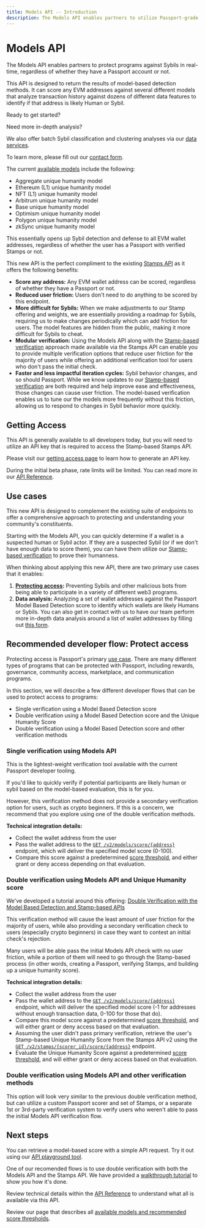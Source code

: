 ```yaml
---
title: Models API -- Introduction
description: The Models API enables partners to utilize Passport-grade supervised machine learning models to identify Sybils vs humans.
---
```



# Models API

The Models API enables partners to protect programs against Sybils in real-time, regardless of whether they have a Passport account or not.

This API is designed to return the results of model-based detection methods. It can score any EVM addresses against several different models that analyze transaction history against dozens of different data features to identify if that address is likely Human or Sybil. 

Ready to get started? 

<Cards>
  <Card title="Generate API Key and Scorer ID" href="/building-with-passport/models/getting-access" />
</Cards>


<Callout type="info">
Need more in-depth analysis?

We also offer batch Sybil classification and clustering analyses via our [data services](/building-with-passport/data-services).

To learn more, please fill out our [contact form](https://tally.so/r/3X81KL). 
</Callout>


The current [available models](/building-with-passport/models/available-models) include the following:

* Aggregate unique humanity model
* Ethereum (L1) unique humanity model
* NFT (L1) unique humanity model
* Arbitrum unique humanity model
* Base unique humanity model
* Optimism unique humanity model
* Polygon unique humanity model
* zkSync unique humanity model

This essentially opens up Sybil detection and defense to all EVM wallet addresses, regardless of whether the user has a Passport with verified Stamps or not.

This new API is the perfect compliment to the existing [Stamps API](/building-with-passport/stamps/passport-api) as it offers the following benefits:

* **Score any address:** Any EVM wallet address can be scored, regardless of whether they have a Passport or not.
* **Reduced user friction:** Users don't need to do anything to be scored by this endpoint.
* **More difficult for Sybils:** When we make adjustments to our Stamp offering and weights, we are essentially providing a roadmap for Sybils, requiring us to make changes periodically which can add friction for users. The model features are hidden from the public, making it more difficult for Sybils to cheat.
* **Modular verification:** Using the Models API along with the [Stamp-based verification](/building-with-passport/stamps/passport-api) approach made available via the Stamps API can enable you to provide multiple verification options that reduce user friction for the majority of users while offering an additional verification tool for users who don't pass the initial check.
* **Faster and less impactful iteration cycles:** Sybil behavior changes, and so should Passport. While we know updates to our [Stamp-based verification](/building-with-passport/stamps/passport-api) are both required and help improve ease and effectiveness, those changes can cause user friction. The model-based verification enables us to tune our the models more frequently without this friction, allowing us to respond to changes in Sybil behavior more quickly.


## Getting Access

This API is generally available to all developers today, but you will need to utilize an API key that is required to access the Stamp-based Stamps API.

Please visit our [getting access page](/building-with-passport/models/getting-access) to learn how to generate an API key.

During the initial beta phase, rate limits will be limited. You can read more in our [API Reference](/building-with-passport/models/api-reference).


## Use cases

This new API is designed to complement the existing suite of endpoints to offer a comprehensive approach to protecting and understanding your community's constituents.

Starting with the Models API, you can quickly determine if a wallet is a suspected human or Sybil actor. If they are a suspected Sybil (or if we don't have enough data to score them), you can have them utilize our [Stamp-based verification](/building-with-passport/stamps/passport-api) to prove their humanness.

When thinking about applying this new API, there are two primary use cases that it enables:

1. **[Protecting access](/overview/use-cases#protect-access-rewards):** Preventing Sybils and other malicious bots from being able to participate in a variety of different web3 programs.
2. **Data analysis:** Analyzing a set of wallet addresses against the Passport Model Based Detection score to identify which wallets are likely Humans or Sybils. You can also get in contact with us to have our team perform more in-depth data analysis around a list of wallet addresses by filling out [this form](https://docs.google.com/forms/d/e/1FAIpQLScDHGifo2IWkBxsMKcGJ2Qr24mnYM6G5hao7oin5f3OOZFkgw/viewform).


## Recommended developer flow: Protect access

Protecting access is Passport's primary [use case](/overview/use-cases). There are many different types of programs that can be protected with Passport, including rewards, governance, community access, marketplace, and communication programs.

In this section, we will describe a few different developer flows that can be used to protect access to programs:

* Single verification using a Model Based Detection score
* Double verification using a Model Based Detection score and the Unique Humanity Score
* Double verification using a Model Based Detection score and other verification methods

### Single verification using Models API

This is the lightest-weight verification tool available with the current Passport developer tooling.

If you'd like to quickly verify if potential participants are likely human or sybil based on the model-based evaluation, this is for you.

However, this verification method does not provide a secondary verification option for users, such as crypto beginners. If this is a concern, we recommend that you explore using one of the double verification methods.

**Technical integration details:**

* Collect the wallet address from the user
* Pass the wallet address to the [`GET /v2/models/score/{address}`](/building-with-passport/models/api-reference) endpoint, which will deliver the specified model score (0-100).
* Compare this score against a predetermined [score threshold](/building-with-passport/models/available-models), and either grant or deny access depending on that evaluation.


### Double verification using Models API and Unique Humanity score

We've developed a tutorial around this offering: [Double Verification with the Model Based Detection and Stamp-based APIs](/building-with-passport/models/tutorials/double-verification)

This verification method will cause the least amount of user friction for the majority of users, while also providing a secondary verification check to users (especially crypto beginners) in case they want to contest an initial check's rejection.

Many users will be able pass the initial Models API check with no user friction, while a portion of them will need to go through the Stamp-based process (in other words, creating a Passport, verifying Stamps, and building up a unique humanity score).

**Technical integration details:**

* Collect the wallet address from the user
* Pass the wallet address to the [`GET /v2/models/score/{address}`](/building-with-passport/models/api-reference) endpoint, which will deliver the specified model score (-1 for addresses without enough transaction data, 0-100 for those that do).
* Compare this model score against a predetermined [score threshold](/building-with-passport/stamps/major-concepts/scoring-thresholds), and will either grant or deny access based on that evaluation.
* Assuming the user didn't pass primary verification, retrieve the user's Stamp-based Unique Humanity Score from the Stamps API v2 using the [`GET /v2/stamps/{scorer_id}/score/{address}`](/building-with-passport/stamps/passport-api/api-reference#retrieve-latest-score-for-a-single-address) endpoint.
* Evaluate the Unique Humanity Score against a predetermined [score threshold](/building-with-passport/stamps/major-concepts/scoring-thresholds), and will either grant or deny access based on that evaluation.


### Double verification using Models API and other verification methods

This option will look very similar to the previous double verification method, but can utilize a custom Passport scorer and set of Stamps, or a separate 1st or 3rd-party verification system to verify users who weren't able to pass the initial Models API verification flow.


## Next steps

You can retrieve a model-based score with a simple API request. Try it out using our [API playground tool](https://api.passport.xyz/v2/docs). 

One of our recomended flows is to use double verification with both the Models API and the Stamps API. We have provided a [walkthrough tutorial](/building-with-passport/models/tutorials/double-verification) to show you how it's done.

Review technical details within the [API Reference](/building-with-passport/models/api-reference) to understand what all is available via this API. 

Review our page that describes all [available models and recommended score thresholds](/building-with-passport/models/available-models).
